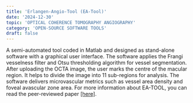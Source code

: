 ```yaml
---
title: 'Erlangen-Angio-Tool (EA-Tool)'
date: '2024-12-30'
topic: 'OPTICAL COHERENCE TOMOGRAPHY ANGIOGRAPHY'
category: 'OPEN-SOURCE SOFTWARE TOOLS'
draft: false
---
```


A semi-automated tool coded in Matlab and designed as stand-alone software with a graphical user interface.
The software applies the Frangi vesselness filter and Otsu thresholding algorithm for vessel segmentation.
After uploading the OCTA image, the user marks the centre of the macular region.
It helps to divide the image into 11 sub-regions for analysis.
The software delivers microvascular metrics such as vessel area density and foveal avascular zone area.
For more information about EA-TOOL, you can read the peer-reviewed paper <a className="text-primary-400 underline" href="https://karger.com/oph/article/243/1/75/263894/OCT-Angiography-Measurement-of-Retinal-Macular">[here]</a>.

